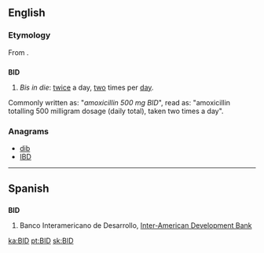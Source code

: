 {{also|bid|bíd|-bid}}

==English==
{{wikipedia|dab=bid}}

===Etymology===
From {{etyl|la|en}} {{term|bis|lang=la}} {{term|lang=la|in}} {{term/t|la|diē}}.

==={{initialism-old|en}}===
'''BID'''

# {{context|medicine|lang=en}} ''Bis in die'': [[twice]] a day, [[two]] times per [[day]].
Commonly written as: "''amoxicillin 500 mg BID''",  read as: "amoxicillin totalling 500 milligram dosage (daily total), taken two times a day".

===Anagrams===
* [[dib#English|dib]]
* [[IBD#English|IBD]]

----

==Spanish==

==={{abbreviation-old|es}}===
'''BID'''

# Banco Interamericano de Desarrollo, [[Inter-American Development Bank]]

[[ka:BID]]
[[pt:BID]]
[[sk:BID]]
